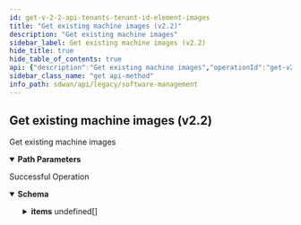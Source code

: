 ```yaml
---
id: get-v-2-2-api-tenants-tenant-id-element-images
title: "Get existing machine images (v2.2)"
description: "Get existing machine images"
sidebar_label: Get existing machine images (v2.2)
hide_title: true
hide_table_of_contents: true
api: {"description":"Get existing machine images","operationId":"get-v2.2-api-tenants-tenant_id-element_images","parameters":[{"description":"Tenant Id","in":"path","name":"tenant_id","required":true,"schema":{"description":"Tenant Id","type":"string"}}],"responses":{"200":{"content":{"application/json":{"schema":{"allOf":[{"properties":{"count":{"format":"int32","type":"integer"},"id":{"type":"string"},"type":{"type":"string"}}},{"properties":{"items":{"items":{"properties":{"fips_certification_valid":{"description":"Fips Certification Valid","type":"boolean"},"fips_certified":{"description":"Fips Certified","type":"boolean"},"id":{"description":"Id","type":"string"},"model_software_map":{"description":"Model Software Map","items":{"properties":{"bundle_name":{"description":"Bundle Name","type":"string"},"model":{"description":"Model","type":"string"}}},"type":"array"},"release_url":{"description":"Release Url","type":"string"},"state":{"description":"State","type":"string"},"version":{"description":"Version","type":"string"}}},"type":"array"}},"type":"object"}]}}},"description":"Successful Operation"}},"tags":["Software Management"],"method":"get","path":"/v2.2/api/tenants/{tenant_id}/element_images","servers":[{"url":"https://api.us.cloudgenix.com"}],"info":{"contact":{},"description":"List of APIs used to manage your device software to upgrade, retrieve available software images, and upgrade status information.","title":"Software Management","version":"Latest"},"postman":{"name":"Get existing machine images (v2.2)","description":{"content":"Get existing machine images","type":"text/plain"},"url":{"path":["v2.2","api","tenants",":tenant_id","element_images"],"host":["{{baseUrl}}"],"query":[],"variable":[{"disabled":false,"description":{"content":"(Required) Tenant Id","type":"text/plain"},"type":"any","value":"","key":"tenant_id"}]},"header":[{"key":"Accept","value":"application/json"}],"method":"GET"}}
sidebar_class_name: "get api-method"
info_path: sdwan/api/legacy/software-management
---
```



## Get existing machine images (v2.2)



Get existing machine images

<details style={{"marginBottom":"1rem"}} data-collapsed={false} open={true}><summary style={{}}><strong>Path Parameters</strong></summary><div><ul><ParamsItem className={"paramsItem"} param={{"description":"Tenant Id","in":"path","name":"tenant_id","required":true,"schema":{"description":"Tenant Id","type":"string"}}}></ParamsItem></ul></div></details><div><ApiTabs><TabItem label={"200"} value={"200"}><div>

Successful Operation

</div><div><MimeTabs groupId={"mime-type"}><TabItem label={"application/json"} value={"application/json"}><SchemaTabs groupId={"schema-tabs"}><TabItem label={"Schema"} value={"Schema"}><details style={{}} data-collapsed={false} open={true}><summary style={{"textAlign":"left"}}><strong>Schema</strong></summary><div style={{"textAlign":"left","marginLeft":"1rem"}}></div><ul style={{"marginLeft":"1rem"}}><SchemaItem collapsible={false} name={"count"} required={false} schemaDescription={undefined} schemaName={"int32"} qualifierMessage={undefined} defaultValue={undefined}></SchemaItem><SchemaItem collapsible={false} name={"id"} required={false} schemaDescription={undefined} schemaName={"string"} qualifierMessage={undefined} defaultValue={undefined}></SchemaItem><SchemaItem collapsible={false} name={"type"} required={false} schemaDescription={undefined} schemaName={"string"} qualifierMessage={undefined} defaultValue={undefined}></SchemaItem><SchemaItem collapsible={true} className={"schemaItem"}><details style={{}}><summary style={{}}><strong>items</strong><span style={{"opacity":"0.6"}}> undefined[]</span></summary><div style={{"marginLeft":"1rem"}}><SchemaItem collapsible={false} name={"fips_certification_valid"} required={false} schemaDescription={"Fips Certification Valid"} schemaName={"boolean"} qualifierMessage={undefined} defaultValue={undefined}></SchemaItem><SchemaItem collapsible={false} name={"fips_certified"} required={false} schemaDescription={"Fips Certified"} schemaName={"boolean"} qualifierMessage={undefined} defaultValue={undefined}></SchemaItem><SchemaItem collapsible={false} name={"id"} required={false} schemaDescription={"Id"} schemaName={"string"} qualifierMessage={undefined} defaultValue={undefined}></SchemaItem><SchemaItem collapsible={true} className={"schemaItem"}><details style={{}}><summary style={{}}><strong>model_software_map</strong><span style={{"opacity":"0.6"}}> undefined[]</span></summary><div style={{"marginLeft":"1rem"}}><div style={{"marginTop":".5rem","marginBottom":".5rem"}}>

Model Software Map

</div><SchemaItem collapsible={false} name={"bundle_name"} required={false} schemaDescription={"Bundle Name"} schemaName={"string"} qualifierMessage={undefined} defaultValue={undefined}></SchemaItem><SchemaItem collapsible={false} name={"model"} required={false} schemaDescription={"Model"} schemaName={"string"} qualifierMessage={undefined} defaultValue={undefined}></SchemaItem></div></details></SchemaItem><SchemaItem collapsible={false} name={"release_url"} required={false} schemaDescription={"Release Url"} schemaName={"string"} qualifierMessage={undefined} defaultValue={undefined}></SchemaItem><SchemaItem collapsible={false} name={"state"} required={false} schemaDescription={"State"} schemaName={"string"} qualifierMessage={undefined} defaultValue={undefined}></SchemaItem><SchemaItem collapsible={false} name={"version"} required={false} schemaDescription={"Version"} schemaName={"string"} qualifierMessage={undefined} defaultValue={undefined}></SchemaItem></div></details></SchemaItem></ul></details></TabItem><TabItem label={"Example (from schema)"} value={"Example (from schema)"}><ResponseSamples responseExample={"{\n  \"count\": 0,\n  \"id\": \"string\",\n  \"type\": \"string\",\n  \"items\": [\n    {\n      \"fips_certification_valid\": true,\n      \"fips_certified\": true,\n      \"id\": \"string\",\n      \"model_software_map\": [\n        {\n          \"bundle_name\": \"string\",\n          \"model\": \"string\"\n        }\n      ],\n      \"release_url\": \"string\",\n      \"state\": \"string\",\n      \"version\": \"string\"\n    }\n  ]\n}"} language={"json"}></ResponseSamples></TabItem></SchemaTabs></TabItem></MimeTabs></div></TabItem></ApiTabs></div>
      